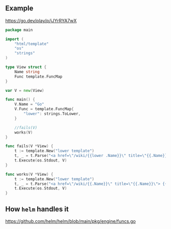 ## Example

https://go.dev/play/p/jJYrRYA7wX

```go filename="https://go.dev/play/p/jJYrRYA7wX" showLineNumbers
package main

import (
	"html/template"
	"os"
	"strings"
)

type View struct {
	Name string
	Func template.FuncMap
}

var V = new(View)

func main() {
	V.Name = "Go"
	V.Func = template.FuncMap{
		"lower": strings.ToLower,
	}

	//fails(V)
	works(V)
}

func fails(V *View) {
	t := template.New("lower template")
	t, _ = t.Parse("<a href=\"/wiki/{{lower .Name}}\" title=\"{{.Name}}\"> {{.Name}}")
	t.Execute(os.Stdout, V)
}

func works(V *View) {
	t := template.New("lower template")
	t, _ = t.Parse("<a href=\"/wiki/{{.Name}}\" title=\"{{.Name}}\"> {{.Name}}")
	t.Execute(os.Stdout, V)
}
```

## How `helm` handles it

https://github.com/helm/helm/blob/main/pkg/engine/funcs.go
